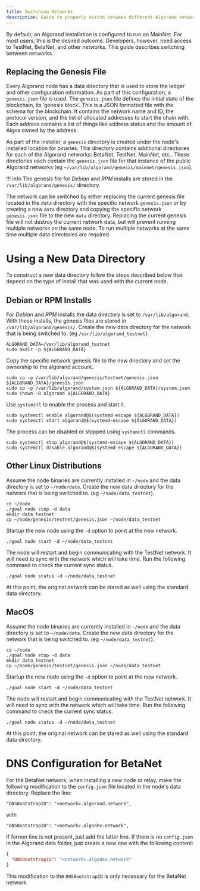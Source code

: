 ```yaml
---
title: Switching Networks
description: Guide to properly switch between different Algorand networks
---
```


By default, an Algorand installation is configured to run on MainNet. For most users, this is the desired outcome. Developers, however, need access to TestNet, BetaNet, and other networks. This guide describes switching between networks.

## Replacing the Genesis File

Every Algorand node has a data directory that is used to store the ledger and other configuration information. As part of this configuration, a `genesis.json` file is used. The `genesis.json` file defines the initial state of the blockchain, its ‘genesis block’. This is a JSON formatted file with the schema for the blockchain. It contains the network name and ID, the protocol version, and the list of allocated addresses to start the chain with. Each address contains a list of things like address status and the amount of Algos owned by the address.

As part of the installer, a `genesis` directory is created under the node's installed location for binaries. This directory contains additional directories for each of the Algorand networks: BetaNet, TestNet, MainNet, etc.. These directories each contain the `genesis.json` file for that instance of the public Algorand networks (eg `~/var/lib/algorand/genesis/mainnet/genesis.json`).

!!! info
The genesis file for _Debian_ and _RPM_ installs are stored in the `/var/lib/algorand/genesis/` directory.

The network can be switched by either replacing the current genesis file located in the `data` directory with the specific network `genesis.json` or by creating a new `data` directory and copying the specific network `genesis.json` file to the new `data` directory. Replacing the current genesis file will not destroy the current network data, but will prevent running multiple networks on the same node. To run multiple networks at the same time multiple data directories are required.

# Using a New Data Directory

To construct a new data directory follow the steps described below that depend on the type of install that was used with the current node.

## Debian or RPM Installs

For _Debian_ and _RPM_ installs the data directory is set to `/var/lib/algorand`. With these installs, the genesis files are stored in `/var/lib/algorand/genesis/`. Create the new data directory for the network that is being switched to. (eg `/var/lib/algorand_testnet`).

```
ALGORAND_DATA=/var/lib/algorand_testnet
sudo mkdir -p ${ALGORAND_DATA}
```

Copy the specific network genesis file to the new directory and set the ownership to the algorand account.

```
sudo cp -p /var/lib/algorand/genesis/testnet/genesis.json ${ALGORAND_DATA}/genesis.json
sudo cp -p /var/lib/algorand/system.json ${ALGORAND_DATA}/system.json
sudo chown -R algorand ${ALGORAND_DATA}
```

Use `systemctl` to enable the process and start it.

```
sudo systemctl enable algorand@$(systemd-escape ${ALGORAND_DATA})
sudo systemctl start algorand@$(systemd-escape ${ALGORAND_DATA})
```

The process can be disabled or stopped using `systemctl` commands.

```
sudo systemctl stop algorand@$(systemd-escape ${ALGORAND_DATA})
sudo systemctl disable algorand@$(systemd-escape ${ALGORAND_DATA})
```

## Other Linux Distributions

Assume the node binaries are currently installed in `~/node` and the data directory is set to `~/node/data`. Create the new data directory for the network that is being switched to. (eg `~/node/data_testnet`).

```
cd ~/node
./goal node stop -d data
mkdir data_testnet
cp ~/node/genesis/testnet/genesis.json ~/node/data_testnet
```

Startup the new node using the `-d` option to point at the new network.

```
./goal node start -d ~/node/data_testnet
```

The node will restart and begin communicating with the TestNet network. It will need to sync with the network which will take time. Run the following command to check the current sync status.

```
./goal node status -d ~/node/data_testnet
```

At this point, the original network can be stared as well using the standard data directory.

## MacOS

Assume the node binaries are currently installed in `~/node` and the data directory is set to `~/node/data`. Create the new data directory for the network that is being switched to. (eg `~/node/data_testnet`).

```
cd ~/node
./goal node stop -d data
mkdir data_testnet
cp ~/node/genesis/testnet/genesis.json ~/node/data_testnet
```

Startup the new node using the `-d` option to point at the new network.

```
./goal node start -d ~/node/data_testnet
```

The node will restart and begin communicating with the TestNet network. It will need to sync with the network which will take time. Run the following command to check the current sync status.

```
./goal node status -d ~/node/data_testnet
```

At this point, the original network can be stared as well using the standard data directory.

# DNS Configuration for BetaNet

For the BetaNet network, when installing a new node or relay, make the following modification to the `config.json` file located in the node's data directory. Replace the line:

```
"DNSBootstrapID": "<network>.algorand.network",
```

with

```
"DNSBootstrapID": "<network>.algodev.network",
```

If former line is not present, just add the latter line.
If there is no `config.json` in the Algorand data folder, just create a new one with the following content:

```json
{
  "DNSBootstrapID": "<network>.algodev.network"
}
```

This modification to the `DNSBootstrapID` is only necessary for the BetaNet network.
